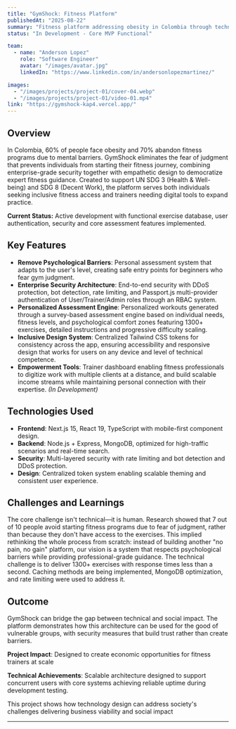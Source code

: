 ```yaml
---
title: "GymShock: Fitness Platform"
publishedAt: "2025-08-22"
summary: "Fitness platform addressing obesity in Colombia through technology-driven democratization of health. Features include psychological barrier removal, personalized assessment system, and vertically scalable architecture aligned with UN SDGs."
status: "In Development - Core MVP Functional"

team:
  - name: "Anderson Lopez"
    role: "Software Engineer"
    avatar: "/images/avatar.jpg"
    linkedIn: "https://www.linkedin.com/in/andersonlopezmartinez/"

images:
  - "/images/projects/project-01/cover-04.webp"
  - "/images/projects/project-01/video-01.mp4"
link: "https://gymshock-kap4.vercel.app/"
---
```



## Overview

In Colombia, 60% of people face obesity and 70% abandon fitness programs due to mental barriers. GymShock eliminates the fear of judgment that prevents individuals from starting their fitness journey, combining enterprise-grade security together with empathetic design to democratize expert fitness guidance. Created to support UN SDG 3 (Health & Well-being) and SDG 8 (Decent Work), the platform serves both individuals seeking inclusive fitness access and trainers needing digital tools to expand practice.

**Current Status:** Active development with functional exercise database, user authentication, security and core assessment features implemented.

## Key Features

- **Remove Psychological Barriers**: Personal assessment system that adapts to the user's level, creating safe entry points for beginners who fear gym judgment.
- **Enterprise Security Architecture**: End-to-end security with DDoS protection, bot detection, rate limiting, and Passport.js multi-provider authentication of User/Trainer/Admin roles through an RBAC system.
- **Personalized Assessment Engine**: Personalized workouts generated through a survey-based assessment engine based on individual needs, fitness levels, and psychological comfort zones featuring 1300+ exercises, detailed instructions and progressive difficulty scaling.
- **Inclusive Design System**: Centralized Tailwind CSS tokens for consistency across the app, ensuring accessibility and responsive design that works for users on any device and level of technical competence.
- **Empowerment Tools**: Trainer dashboard enabling fitness professionals to digitize work with multiple clients at a distance, and build scalable income streams while maintaining personal connection with their expertise. *(In Development)*

## Technologies Used

- **Frontend**: Next.js 15, React 19, TypeScript with mobile-first component design.
- **Backend**: Node.js + Express, MongoDB, optimized for high-traffic scenarios and real-time search.
- **Security**: Multi-layered security with rate limiting and bot detection and DDoS protection.
- **Design**: Centralized token system enabling scalable theming and consistent user experience.

## Challenges and Learnings

The core challenge isn't technical—it is human. Research showed that 7 out of 10 people avoid starting fitness programs due to fear of judgment, rather than because they don't have access to the exercises. This implied rethinking the whole process from scratch: instead of building another "no pain, no gain" platform, our vision is a system that respects psychological barriers while providing professional-grade guidance.
The technical challenge is to deliver 1300+ exercises with response times less than a second. Caching methods are being implemented, MongoDB optimization, and rate limiting were used to address it.
## Outcome

GymShock can bridge the gap between technical and social impact. The platform demonstrates how this architecture can be used for the good of  vulnerable groups, with security measures that build trust rather than create barriers.

**Project Impact**: Designed to create economic opportunities for fitness trainers at scale

**Technical Achievements**: Scalable architecture designed to support concurrent users  with core systems achieving reliable uptime during development testing.

This project shows how technology design can address society's challenges delivering business viability and social impact

---